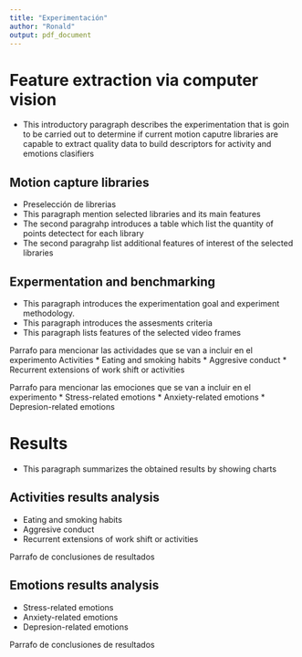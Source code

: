 ```yaml
---
title: "Experimentación"
author: "Ronald"
output: pdf_document
---
```


# Feature extraction via computer vision
* This introductory paragraph describes the experimentation that is goin to be carried out to determine if current motion
caputre libraries are capable to extract quality data to build descriptors for activity and emotions clasifiers

## Motion capture libraries
* Preselección de librerias
* This paragraph mention selected libraries and its main features
* The second paragrahp introduces a table which list the quantity of points detectect for each library
* The second paragrahp list additional features of interest of the selected libraries


## Expermentation and benchmarking
* This paragraph introduces the experimentation goal and experiment methodology.
* This paragraph introduces the assesments criteria 
* This paragraph lists features of the selected video frames

Parrafo para mencionar las actividades que se van a incluir en el experimento
Activities
* Eating and smoking habits
* Aggresive conduct
* Recurrent extensions of work shift or activities

Parrafo para mencionar las emociones que se van a incluir en el experimento
* Stress-related emotions
* Anxiety-related emotions
* Depresion-related emotions

# Results

* This paragraph summarizes the obtained results by showing charts

## Activities results analysis
* Eating and smoking habits
* Aggresive conduct
* Recurrent extensions of work shift or activities

Parrafo de conclusiones de resultados


## Emotions results analysis
* Stress-related emotions
* Anxiety-related emotions
* Depresion-related emotions

Parrafo de conclusiones de resultados